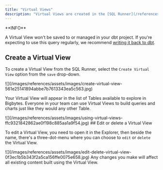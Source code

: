 ```yaml
---
title: "Virtual Views"
description: "Virtual Views are created in the [SQL Runner](/references/sql-runner) and allow other users to reuse your custom SQL queries in Bigbytes. They get listed in your `Tables` and can be used like the tables that come from your dbt project."
---
```


<Note>
**INFO**

  A Virtual View won't be saved to or managed in your dbt project. If you're expecting to use this query regularly, we recommend [writing it back to dbt](/references/dbt-write-back).
</Note>

## Create a Virtual View
To create a Virtual View from the SQL Runner, select the `Create Virtual View` option from the `save` drop-down.

<Frame>
![](/images/references/assets/images/create-virtual-view-561e25141894abbe7b7613343ea5c563.jpg)

</Frame>

Your Virtual View will appear in the list of Tables available to explore in Bigbytes. Everyone in your team can use Virtual Views to build queries and charts just like they would any other Table.

<Frame>
  ![](/images/references/assets/images/using-virtual-views-ffc9321842862ae0f198c885aa1a9f54.jpg)

</Frame>
## Edit or delete a Virtual View

To edit a Virtual View, you need to open it in the Explorer, then beside the name, there's a three-dot-menu where you can choose to `edit` or `delete` the Virtual View.

<Frame>
  ![](/images/references/assets/images/edit-delete-virtual-view-0f3ec1b5b343f2a5ca156ffe0075e658.jpg)
</Frame>
Any changes you make will affect all existing content built using the Virtual View.
